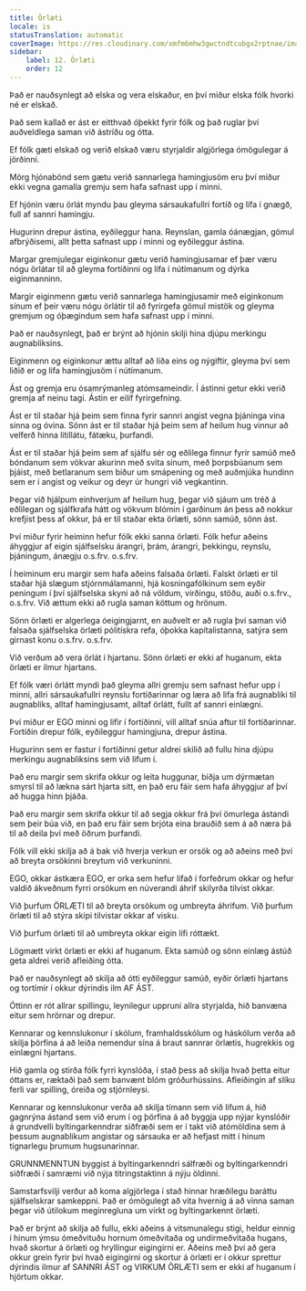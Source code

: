 ```yaml
---
title: Örlæti
locale: is
statusTranslation: automatic
coverImage: https://res.cloudinary.com/xmfm6mhw3gwctndtcubgx2rptnae/image/upload/v1740337243/small_cover_educacion_fundamental_a051170f1c.webp
sidebar:
    label: 12. Örlæti
    order: 12
---
```

Það er nauðsynlegt að elska og vera elskaður, en því miður elska fólk hvorki né er elskað.

Það sem kallað er ást er eitthvað óþekkt fyrir fólk og það ruglar því auðveldlega saman við ástríðu og ótta.

Ef fólk gæti elskað og verið elskað væru styrjaldir algjörlega ómögulegar á jörðinni.

Mörg hjónabönd sem gætu verið sannarlega hamingjusöm eru því miður ekki vegna gamalla gremju sem hafa safnast upp í minni.

Ef hjónin væru örlát myndu þau gleyma sársaukafullri fortíð og lifa í gnægð, full af sannri hamingju.

Hugurinn drepur ástina, eyðileggur hana. Reynslan, gamla óánægjan, gömul afbrýðisemi, allt þetta safnast upp í minni og eyðileggur ástina.

Margar gremjulegar eiginkonur gætu verið hamingjusamar ef þær væru nógu örlátar til að gleyma fortíðinni og lifa í nútímanum og dýrka eiginmanninn.

Margir eiginmenn gætu verið sannarlega hamingjusamir með eiginkonum sínum ef þeir væru nógu örlátir til að fyrirgefa gömul mistök og gleyma gremjum og óþægindum sem hafa safnast upp í minni.

Það er nauðsynlegt, það er brýnt að hjónin skilji hina djúpu merkingu augnabliksins.

Eiginmenn og eiginkonur ættu alltaf að líða eins og nýgiftir, gleyma því sem liðið er og lifa hamingjusöm í nútímanum.

Ást og gremja eru ósamrýmanleg atómsameindir. Í ástinni getur ekki verið gremja af neinu tagi. Ástin er eilíf fyrirgefning.

Ást er til staðar hjá þeim sem finna fyrir sannri angist vegna þjáninga vina sinna og óvina. Sönn ást er til staðar hjá þeim sem af heilum hug vinnur að velferð hinna lítillátu, fátæku, þurfandi.

Ást er til staðar hjá þeim sem af sjálfu sér og eðlilega finnur fyrir samúð með bóndanum sem vökvar akurinn með svita sínum, með þorpsbúanum sem þjáist, með betlaranum sem biður um smápening og með auðmjúka hundinn sem er í angist og veikur og deyr úr hungri við vegkantinn.

Þegar við hjálpum einhverjum af heilum hug, þegar við sjáum um tréð á eðlilegan og sjálfkrafa hátt og vökvum blómin í garðinum án þess að nokkur krefjist þess af okkur, þá er til staðar ekta örlæti, sönn samúð, sönn ást.

Því miður fyrir heiminn hefur fólk ekki sanna örlæti. Fólk hefur aðeins áhyggjur af eigin sjálfselsku árangri, þrám, árangri, þekkingu, reynslu, þjáningum, ánægju o.s.frv. o.s.frv.

Í heiminum eru margir sem hafa aðeins falsaða örlæti. Falskt örlæti er til staðar hjá slægum stjórnmálamanni, hjá kosningafólkinum sem eyðir peningum í því sjálfselska skyni að ná völdum, virðingu, stöðu, auði o.s.frv., o.s.frv. Við ættum ekki að rugla saman köttum og hrönum.

Sönn örlæti er algerlega óeigingjarnt, en auðvelt er að rugla því saman við falsaða sjálfselska örlæti pólitískra refa, óþokka kapítalistanna, satýra sem girnast konu o.s.frv. o.s.frv.

Við verðum að vera örlát í hjartanu. Sönn örlæti er ekki af huganum, ekta örlæti er ilmur hjartans.

Ef fólk væri örlátt myndi það gleyma allri gremju sem safnast hefur upp í minni, allri sársaukafullri reynslu fortíðarinnar og læra að lifa frá augnabliki til augnabliks, alltaf hamingjusamt, alltaf örlátt, fullt af sannri einlægni.

Því miður er EGO minni og lifir í fortíðinni, vill alltaf snúa aftur til fortíðarinnar. Fortíðin drepur fólk, eyðileggur hamingjuna, drepur ástina.

Hugurinn sem er fastur í fortíðinni getur aldrei skilið að fullu hina djúpu merkingu augnabliksins sem við lifum í.

Það eru margir sem skrifa okkur og leita huggunar, biðja um dýrmætan smyrsl til að lækna sárt hjarta sitt, en það eru fáir sem hafa áhyggjur af því að hugga hinn þjáða.

Það eru margir sem skrifa okkur til að segja okkur frá því ömurlega ástandi sem þeir búa við, en það eru fáir sem brjóta eina brauðið sem á að næra þá til að deila því með öðrum þurfandi.

Fólk vill ekki skilja að á bak við hverja verkun er orsök og að aðeins með því að breyta orsökinni breytum við verkuninni.

EGO, okkar ástkæra EGO, er orka sem hefur lifað í forfeðrum okkar og hefur valdið ákveðnum fyrri orsökum en núverandi áhrif skilyrða tilvist okkar.

Við þurfum ÖRLÆTI til að breyta orsökum og umbreyta áhrifum. Við þurfum örlæti til að stýra skipi tilvistar okkar af visku.

Við þurfum örlæti til að umbreyta okkar eigin lífi róttækt.

Lögmætt virkt örlæti er ekki af huganum. Ekta samúð og sönn einlæg ástúð geta aldrei verið afleiðing ótta.

Það er nauðsynlegt að skilja að ótti eyðileggur samúð, eyðir örlæti hjartans og tortímir í okkur dýrindis ilm AF ÁST.

Óttinn er rót allrar spillingu, leynilegur uppruni allra styrjalda, hið banvæna eitur sem hrörnar og drepur.

Kennarar og kennslukonur í skólum, framhaldsskólum og háskólum verða að skilja þörfina á að leiða nemendur sína á braut sannrar örlætis, hugrekkis og einlægni hjartans.

Hið gamla og stirða fólk fyrri kynslóða, í stað þess að skilja hvað þetta eitur óttans er, ræktaði það sem banvænt blóm gróðurhússins. Afleiðingin af slíku ferli var spilling, óreiða og stjórnleysi.

Kennarar og kennslukonur verða að skilja tímann sem við lifum á, hið gagnrýna ástand sem við erum í og þörfina á að byggja upp nýjar kynslóðir á grundvelli byltingarkenndrar siðfræði sem er í takt við atómöldina sem á þessum augnablikum angistar og sársauka er að hefjast mitt í hinum tignarlegu þrumum hugsunarinnar.

GRUNNMENNTUN byggist á byltingarkenndri sálfræði og byltingarkenndri siðfræði í samræmi við nýja titringstaktinn á nýju öldinni.

Samstarfsvilji verður að koma algjörlega í stað hinnar hræðilegu baráttu sjálfselskrar samkeppni. Það er ómögulegt að vita hvernig á að vinna saman þegar við útilokum meginregluna um virkt og byltingarkennt örlæti.

Það er brýnt að skilja að fullu, ekki aðeins á vitsmunalegu stigi, heldur einnig í hinum ýmsu ómeðvituðu hornum ómeðvitaða og undirmeðvitaða hugans, hvað skortur á örlæti og hryllingur eigingirni er. Aðeins með því að gera okkur grein fyrir því hvað eigingirni og skortur á örlæti er í okkur sprettur dýrindis ilmur af SANNRI ÁST og VIRKUM ÖRLÆTI sem er ekki af huganum í hjörtum okkar.

